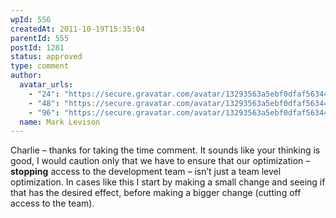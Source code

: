 ```yaml
---
wpId: 556
createdAt: 2011-10-19T15:35:04
parentId: 555
postId: 1281
status: approved
type: comment
author:
  avatar_urls:
    - "24": "https://secure.gravatar.com/avatar/13293563a5ebf0dfaf56344996d77811?s=24&d=mm&r=g"
    - "48": "https://secure.gravatar.com/avatar/13293563a5ebf0dfaf56344996d77811?s=48&d=mm&r=g"
    - "96": "https://secure.gravatar.com/avatar/13293563a5ebf0dfaf56344996d77811?s=96&d=mm&r=g"
  name: Mark Levison
---
```


Charlie – thanks for taking the time comment. It sounds like your thinking is good, I would caution only that we have to ensure that our optimization – **stopping** access to the development team – isn’t just a team level optimization. In cases like this I start by making a small change and seeing if that has the desired effect, before making a bigger change (cutting off access to the team).